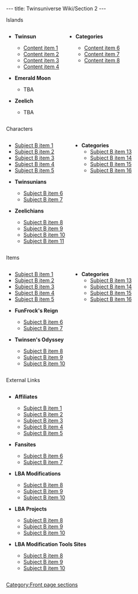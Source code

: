 ---
title: Twinsuniverse Wiki/Section 2
---

<div class="fpbox mobilecollapsible" id="fpsubject1"><!-- BEGIN Island links -->
<div class="heading desktopleft mobileleft">Islands</div>
<!-- For proper mobile styling, wrap list item text in a <div> *unless* it's a link. -->
<div class="body columns bigmobilelinks"><div class="leftcol">
* <div>'''Twinsun'''</div>
** [[Content item 1]]
** [[Content item 2]]
** [[Content item 3]]
** [[Content item 4]]
* <div>'''Emerald Moon'''</div>
** <div>TBA</div>
* <div>'''Zeelich'''</div>
** <div>TBA</div>

</div><div class="rightcol">
* <div>'''Categories'''</div>
** [[Content item 6]]
** [[Content item 7]]
** [[Content item 8]]
</div></div></div><!--END Island links -->

<div class="fpbox mobilecollapsible" id="fpsubject2"><!-- BEGIN Characters links -->
<div class="heading desktopleft mobileleft">Characters</div>
<div class="body columns bigmobilelinks"><div class="leftcol">
* [[Subject B item 1]]
* [[Subject B item 2]]
* [[Subject B item 3]]
* [[Subject B item 4]]
* [[Subject B item 5]]
* <div>'''Twinsunians'''</div>
** [[Subject B item 6]]
** [[Subject B item 7]]
* <div>'''Zeelichians'''</div>
** [[Subject B item 8]]
** [[Subject B item 9]]
** [[Subject B item 10]]
** [[Subject B item 11]]
</div><div class="rightcol">
* '''Categories'''
** [[Subject B item 13]]
** [[Subject B item 14]]
** [[Subject B item 15]]
** [[Subject B item 16]]
</div></div></div><!--END Character links -->

<div class="fpbox mobilecollapsible" id="fpsubject3"><!-- BEGIN Items links -->
<div class="heading desktopleft mobileleft">Items</div>
<div class="body columns bigmobilelinks"><div class="leftcol">
* [[Subject B item 1]]
* [[Subject B item 2]]
* [[Subject B item 3]]
* [[Subject B item 4]]
* [[Subject B item 5]]
* <div>'''FunFrock's Reign'''</div>
** [[Subject B item 6]]
** [[Subject B item 7]]
* <div>'''Twinsen's Odyssey'''</div>
** [[Subject B item 8]]
** [[Subject B item 9]]
** [[Subject B item 10]]
</div><div class="rightcol">
* '''Categories'''
** [[Subject B item 13]]
** [[Subject B item 14]]
** [[Subject B item 15]]
** [[Subject B item 16]]
</div></div></div><!--END Items links -->

<div class="fpbox mobilecollapsible" id="fpsubject4"><!-- BEGIN Items links -->
<div class="heading desktopleft mobileleft">External Links</div>
<div class="body columns bigmobilelinks"><div class="leftcol">
* <div>'''Affiliates'''</div>
** [[Subject B item 1]]
** [[Subject B item 2]]
** [[Subject B item 3]]
** [[Subject B item 4]]
** [[Subject B item 5]]
* <div>'''Fansites'''</div>
** [[Subject B item 6]]
** [[Subject B item 7]]
<div class="rightcol">
* <div>'''LBA Modifications'''</div>
** [[Subject B item 8]]
** [[Subject B item 9]]
** [[Subject B item 10]]
* <div>'''LBA Projects'''</div>
** [[Subject B item 8]]
** [[Subject B item 9]]
** [[Subject B item 10]]
* <div>'''LBA Modification Tools Sites'''</div>
** [[Subject B item 8]]
** [[Subject B item 9]]
** [[Subject B item 10]]</div>
</div></div></div><!--END Items links --><noinclude>

[[Category:Front page sections]]</noinclude>
